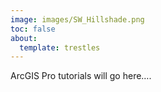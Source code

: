 ```yaml
---
image: images/SW_Hillshade.png
toc: false
about:
  template: trestles
---
```


ArcGIS Pro tutorials will go here....
